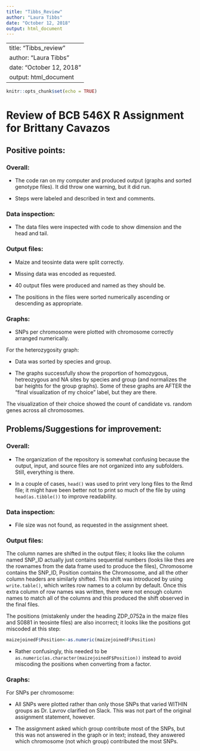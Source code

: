 ```yaml
---
title: "Tibbs_Review"
author: "Laura Tibbs"
date: "October 12, 2018"
output: html_document
---
```


---
title: "Tibbs_review"
author: "Laura Tibbs"
date: "October 12, 2018"
output: html_document
---

```r
knitr::opts_chunk$set(echo = TRUE)
```

# Review of BCB 546X R Assignment for Brittany Cavazos

## Positive points:

### Overall: 

* The code ran on my computer and produced output (graphs and sorted genotype files). It did throw one warning, but it did run.

* Steps were labeled and described in text and comments.

### Data inspection:

* The data files were inspected with code to show dimension and the head and tail.

### Output files:

* Maize and teosinte data were split correctly.

* Missing data was encoded as requested.

* 40 output files were produced and named as they should be.

* The positions in the files were sorted numerically ascending or descending as appropriate.

### Graphs: 

* SNPs per chromosome were plotted with chromosome correctly arranged numerically.

For the heterozygosity graph:

* Data was sorted by species and group.

* The graphs successfully show the proportion of homozygous, hetreozygous and NA sites by species and group (and normalizes the bar heights for the group graphs). Some of these graphs are AFTER the "final visualization of my choice" label, but they are there.

The visualization of their choice showed the count of candidate vs. random genes across all chromosomes.

## Problems/Suggestions for improvement:

### Overall:

* The organization of the repository is somewhat confusing because the output, input, and source files are not organized into any subfolders. Still, everything is there.

* In a couple of cases, `head()` was used to print very long files to the Rmd file; it might have been better not to print so much of the file by using `head(as.tibble())` to improve readability.

### Data inspection:

* File size was not found, as requested in the assignment sheet.

### Output files: 

The column names are shifted in the output files; it looks like the column named SNP_ID actually just contains sequential numbers (looks like thes are the rownames from the data frame used to produce the files), Chromosome contains the SNP_ID, Position contains the Chromosome, and all the other column headers are similarly shifted. This shift was introduced by using `write.table()`, which writes row names to a column by default. Once this extra column of row names was written, there were not enough column names to match all of the columns and this produced the shift observed in the final files.

The positions (mistakenly under the heading ZDP_0752a in the maize files and S0881 in teosinte files) are also incorrect; it looks like the positions got miscoded at this step:

``` r
maizejoinedF$Position<-as.numeric(maizejoinedF$Position)
```

 * Rather confusingly, this needed to be `as.numeric(as.character(maizejoinedF$Position))` instead to avoid miscoding the positions when converting from a factor.
 

### Graphs:

For SNPs per chromosome:

* All SNPs were plotted rather than only those SNPs that varied WITHIN groups as Dr. Lavrov clarified on Slack. This was not part of the original assignment statement, however.

* The assignment asked which group contribute most of the SNPs, but this was not answered in the graph or in text; instead, they answered which chromosome (not which group) contributed the most SNPs.



  